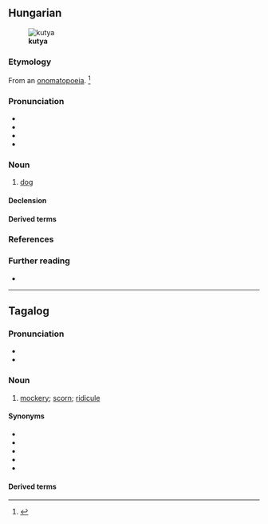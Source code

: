 ==Hungarian==
[[File:Shiva, aug-05-5.jpg|thumb|'''kutya''']]

===Etymology===
From an [[onomatopoeia]]. {{catlangname|hu|onomatopoeias}}<ref>{{R:TotfalusiNagyEty 2001}}</ref> {{rfe|hu}}

===Pronunciation===
* {{hu-IPA}}
* {{audio|hu|Hu-kutya.ogg|Audio}}
* {{hyphenation|hu|ku|tya}}
* {{rhymes|hu|cɒ}}

===Noun===
{{hu-noun|pl=kutyák}}

# [[dog]]
#: {{syn|hu|eb}}

====Declension====
{{hu-infl-nom|kutyá|o|esm_sg=y}}{{hu-pos-tok|kutyá}}

====Derived terms====
{{col4|hu|title=Compound words
|fakutya
|juhászkutya
|kiskutya
|kutyaharapás
|kutyakölyök
|kutyaszán
|kutyaugatás
|prérikutya
|rendőrkutya
|vadászkutya
|vízikutya
}}
{{col2|hu|title=Expressions
|a hazug embert hamarabb utolérik, mint a sánta kutyát
|a kutya ugat, a karaván halad
|amelyik kutya ugat, az nem harap
|egyik kutya, másik eb
|könnyebb utolérni a hazugot, mint a sánta kutyát
|kutyából nem lesz szalonna
|pénz beszél, kutya ugat
}}

===References===
<references/>

===Further reading===
* {{R:ErtSz|1}}

{{topics|hu|Dogs|Mammals}}

----

==Tagalog==

===Pronunciation===
* {{hyph|tl|kut|yâ}}
* {{tl-IPA|kutyâ}}

===Noun===
{{tl-noun|kutyâ}}

# [[mockery]]; [[scorn]]; [[ridicule]]

====Synonyms====
* {{l|tl|atsoy}}
* {{l|tl|libak}}
* {{l|tl|tuya}}
* {{l|tl|uroy}}
* {{l|tl|uyam}}

====Derived terms====
{{der3|tl|kutyain|kumutya|mangutya|mangungutya|mapangutya|pangungutya}}